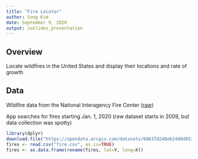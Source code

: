 ```yaml
---
title: "Fire Locator"
author: Song Kim
date: September 9, 2020
output: ioslides_presentation
---
```


## Overview

Locate wildfires in the United States and display their locations and rate of growth

## Data

Wildfire data from the National Interagency Fire Center ([raw](https://opendata.arcgis.com/datasets/68637d248eb24d0d853342cba02d4af7_0.csv))

App searches for fires starting Jan. 1, 2020 (raw dataset starts in 2009, but data collection was spotty)

```r
library(dplyr)
download.file("https://opendata.arcgis.com/datasets/68637d248eb24d0d853342cba02d4af7_0.csv", "fire.csv", "curl")
fires <- read.csv("fire.csv", as.is=TRUE)
fires <- as.data.frame(rename(fires, lat=Y, long=X))
```